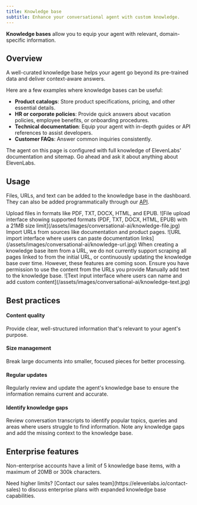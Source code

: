 ```yaml
---
title: Knowledge base
subtitle: Enhance your conversational agent with custom knowledge.
---
```


**Knowledge bases** allow you to equip your agent with relevant, domain-specific information.

## Overview

A well-curated knowledge base helps your agent go beyond its pre-trained data and deliver context-aware answers.

Here are a few examples where knowledge bases can be useful:

- **Product catalogs**: Store product specifications, pricing, and other essential details.
- **HR or corporate policies**: Provide quick answers about vacation policies, employee benefits, or onboarding procedures.
- **Technical documentation**: Equip your agent with in-depth guides or API references to assist developers.
- **Customer FAQs**: Answer common inquiries consistently.

<Info>
  The agent on this page is configured with full knowledge of ElevenLabs' documentation and sitemap. Go ahead and ask it about anything about ElevenLabs.

</Info>

## Usage

Files, URLs, and text can be added to the knowledge base in the dashboard. They can also be added programmatically through our [API](https://elevenlabs.io/docs/api-reference).

<Steps>
  <Step title="File">
    Upload files in formats like PDF, TXT, DOCX, HTML, and EPUB.
    <Frame background="subtle">
      ![File upload interface showing supported formats (PDF, TXT, DOCX, HTML, EPUB) with a 21MB
      size limit](/assets/images/conversational-ai/knowledge-file.jpg)
    </Frame>
  </Step>
  <Step title="URL">
    Import URLs from sources like documentation and product pages.
    <Frame background="subtle">
      ![URL import interface where users can paste documentation
      links](/assets/images/conversational-ai/knowledge-url.jpg)
    </Frame>
    <Note>
      When creating a knowledge base item from a URL, we do not currently support scraping all pages
      linked to from the initial URL, or continuously updating the knowledge base over time.
      However, these features are coming soon.
    </Note>
    <Warning>Ensure you have permission to use the content from the URLs you provide</Warning>
  </Step>
  <Step title="Text">
    Manually add text to the knowledge base.
    <Frame background="subtle">
      ![Text input interface where users can name and add custom
      content](/assets/images/conversational-ai/knowledge-text.jpg)
    </Frame>
  </Step>
</Steps>

## Best practices

<h4>Content quality</h4>

Provide clear, well-structured information that's relevant to your agent's purpose.

<h4>Size management</h4>

Break large documents into smaller, focused pieces for better processing.

<h4>Regular updates</h4>

Regularly review and update the agent's knowledge base to ensure the information remains current and accurate.

<h4>Identify knowledge gaps</h4>

Review conversation transcripts to identify popular topics, queries and areas where users struggle to find information. Note any knowledge gaps and add the missing context to the knowledge base.

## Enterprise features

Non-enterprise accounts have a limit of 5 knowledge base items, with a maximum of 20MB or 300k characters.

<Info>
  Need higher limits? [Contact our sales team](https://elevenlabs.io/contact-sales) to discuss
  enterprise plans with expanded knowledge base capabilities.
</Info>
